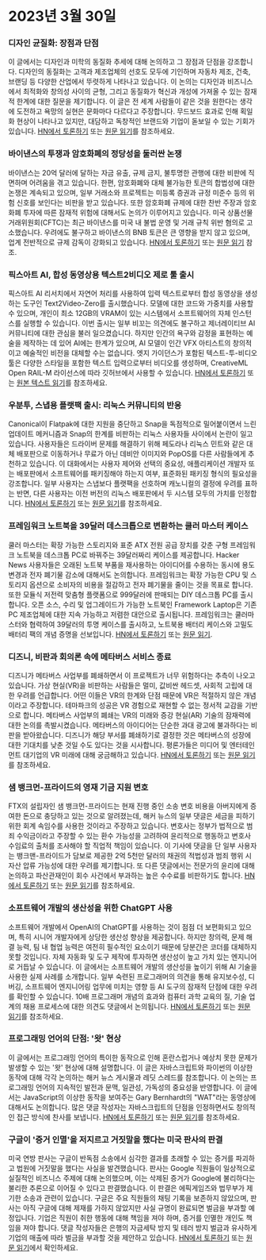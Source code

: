 
<Steps>

# 2023년 3월 30일

### 디자인 균질화: 장점과 단점

이 글에서는 디자인과 미학의 동질화 추세에 대해 논의하고 그 장점과 단점을 강조합니다. 디자인의 동질화는 고객과 제조업체의 선호도 모두에 기인하며 자동차 제조, 건축, 브랜딩 등 다양한 산업에서 뚜렷하게 나타나고 있습니다. 이 논의는 디자인과 비즈니스에서 최적화와 창의성 사이의 균형, 그리고 동질화가 혁신과 개성에 가져올 수 있는 잠재적 한계에 대한 질문을 제기합니다. 이 글은 전 세계 사람들이 같은 것을 원한다는 생각에 도전하고 욕망의 실현은 문화마다 다르다고 주장합니다. 무드보드 효과로 인해 획일화 현상이 나타나고 있지만, 대담하고 독창적인 브랜드와 기업이 돋보일 수 있는 기회가 있습니다.
[HN에서 토론하기](http://news.ycombinator.com/item?id=35355703) 또는 [원문 읽기](https://www.alexmurrell.co.uk/articles/the-age-of-average)를 참조하세요.

### 바이낸스의 투쟁과 암호화폐의 정당성을 둘러싼 논쟁

바이낸스는 20억 달러에 달하는 자금 유출, 규제 금지, 불투명한 관행에 대한 비판에 직면하며 어려움을 겪고 있습니다. 한편, 암호화폐와 대체 불가능한 토큰의 합법성에 대한 논쟁은 계속되고 있으며, 일부 거래소와 프로젝트는 미등록 증권과 규정 미준수 등의 위험 신호를 보인다는 비판을 받고 있습니다. 또한 암호화폐 규제에 대한 찬반 주장과 암호화폐 투자에 따른 잠재적 위험에 대해서도 논의가 이루어지고 있습니다. 미국 상품선물거래위원회(CFTC)는 최근 바이낸스를 미국 내 불법 운영 및 거래 규칙 위반 혐의로 고소했습니다. 우려에도 불구하고 바이낸스의 BNB 토큰은 큰 영향을 받지 않고 있으며, 업계 전반적으로 규제 감독이 강화되고 있습니다.
[HN에서 토론하기](http://news.ycombinator.com/item?id=35351805) 또는 [원문 읽기](https://www.wsj.com/articles/binance-sees-2-billion-in-outflows-as-troubles-compound-9a136e21) 참조.

### 픽스아트 AI, 합성 동영상용 텍스트2비디오 제로 툴 출시

픽스아트 AI 리서치에서 자연어 처리를 사용하여 입력 텍스트로부터 합성 동영상을 생성하는 도구인 Text2Video-Zero를 출시했습니다. 모델에 대한 코드와 가중치를 사용할 수 있으며, 개인이 최소 12GB의 VRAM이 있는 시스템에서 소프트웨어의 자체 인스턴스를 실행할 수 있습니다. 이번 출시는 일부 비꼬는 의견에도 불구하고 제너레이티브 AI 커뮤니티에 대한 관심을 불러 일으켰습니다. 하지만 인간의 욕구와 감정을 표현하는 예술을 제작하는 데 있어 AI에는 한계가 있으며, AI 모델이 인간 VFX 아티스트의 창의적이고 예술적인 비전을 대체할 수는 없습니다. 엣지 가이던스가 포함된 텍스트-투-비디오 툴은 다양한 스타일을 포함한 텍스트 입력으로부터 비디오를 생성하며, CreativeML Open RAIL-M 라이선스에 따라 깃허브에서 사용할 수 있습니다.
[HN에서 토론하기](http://news.ycombinator.com/item?id=35352452) 또는 [원본 텍스트 읽기](https://github.com/Picsart-AI-Research/Text2Video-Zero)를 참조하세요.

### 우분투, 스냅용 플랫팩 출시: 리눅스 커뮤니티의 반응

Canonical이 Flatpak에 대한 지원을 중단하고 Snap을 독점적으로 밀어붙이면서 느린 업데이트 메커니즘과 Snap의 한계를 비판하는 리눅스 사용자들 사이에서 논란이 일고 있습니다. 사용자들은 드라이버 문제를 해결하기 위해 페도라나 리눅스 민트와 같은 대체 배포판으로 이동하거나 무료가 아닌 데비안 이미지와 PopOS를 다른 사람들에게 추천하고 있습니다. 이 대화에서는 사용자 제어와 선택의 중요성, 애플리케이션 개발자 또는 배포판에서 소프트웨어를 패키징해야 하는지 여부, 표준화된 패키징 형식의 필요성을 강조합니다. 일부 사용자는 스냅보다 플랫팩을 선호하며 캐노니컬의 결정에 우려를 표하는 반면, 다른 사용자는 이전 버전의 리눅스 배포판에서 두 시스템 모두의 가치를 인정합니다.
[HN에서 토론하기](http://news.ycombinator.com/item?id=35354729) 또는 [원문 읽기](https://lwn.net/SubscriberLink/927262/6adb2350e2b0d2ce/)를 참조하세요.

### 프레임워크 노트북을 39달러 데스크톱으로 변환하는 쿨러 마스터 케이스

쿨러 마스터는 확장 가능한 스토리지와 표준 ATX 전원 공급 장치를 갖춘 구형 프레임워크 노트북을 데스크톱 PC로 바꿔주는 39달러짜리 케이스를 제공합니다. Hacker News 사용자들은 오래된 노트북 부품을 재사용하는 아이디어를 수용하는 동시에 용도 변경과 전자 폐기물 감소에 대해서도 논의합니다. 프레임워크는 확장 가능한 CPU 및 스토리지 옵션으로 소비자의 비용을 절감하고 전자 폐기물을 줄이는 것을 목표로 합니다. 또한 모듈식 저전력 맞춤형 플랫폼으로 999달러에 판매되는 DIY 데스크톱 PC를 출시합니다. 오픈 소스, 수리 및 업그레이드가 가능한 노트북인 Framework Laptop은 기존 PC 제조업체에 대한 지속 가능하고 저렴한 대안으로 출시됩니다. 프레임워크는 쿨러마스터와 협력하여 39달러의 투명 케이스를 출시하고, 노트북용 배터리 케이스와 고밀도 배터리 팩의 개념 증명을 선보입니다.
[HN에서 토론하기](http://news.ycombinator.com/item?id=35350288) 또는 [원문 읽기](https://www.theverge.com/2023/3/23/23652939/framework-cooler-master-sff-pc-case).

### 디즈니, 비판과 회의론 속에 메타버스 서비스 종료

디즈니가 메타버스 사업부를 폐쇄하면서 이 프로젝트가 너무 위험하다는 추측이 나오고 있습니다. 가상 현실(VR)을 비판하는 사람들은 멀미, 값비싼 헤드셋, 사회적 고립에 대한 우려를 언급합니다. 어떤 이들은 VR의 한계와 단점 때문에 VR은 적절하지 않은 개념이라고 주장합니다. 테마파크의 성공은 VR 경험으로 재현할 수 없는 정서적 교감을 기반으로 합니다. 메타버스 사업부의 폐쇄는 VR의 미래와 증강 현실(AR) 기술의 잠재력에 대한 논의를 촉발시켰습니다. 메타버스의 아이디어는 단순한 과대 광고에 불과하다는 비판을 받아왔습니다. 디즈니가 해당 부서를 폐쇄하기로 결정한 것은 메타버스의 성장에 대한 기대치를 낮춘 것일 수도 있다는 것을 시사합니다. 평론가들은 미디어 및 엔터테인먼트 대기업의 VR 미래에 대해 궁금해하고 있습니다.
[HN에서 토론하기](http://news.ycombinator.com/item?id=35350952) 또는 [원문 읽기](https://www.wsj.com/articles/disney-eliminates-its-metaverse-division-as-part-of-companys-layoffs-plan-94b03650)를 참조하세요.

### 샘 뱅크먼-프라이드의 영재 기금 지원 변호

FTX의 설립자인 샘 뱅크먼-프라이드는 현재 진행 중인 소송 변호 비용을 아버지에게 증여한 돈으로 충당하고 있는 것으로 알려졌는데, 해커 뉴스의 일부 댓글은 세금을 피하기 위한 회계 속임수를 사용한 것이라고 주장하고 있습니다. 변호사는 정부가 법적으로 범죄 수익금이라고 주장할 수 있는 환수 가능성을 고려하여 윤리적으로 행동하고 변호사 수임료의 출처를 조사해야 할 직업적 책임이 있습니다. 이 기사에 댓글을 단 일부 사용자는 뱅크맨-프라이드가 담보로 제공한 2억 5천만 달러의 채권의 적법성과 범죄 행위 시 자산 압류 가능성에 대한 우려를 제기합니다. 또 다른 댓글에서는 전문가의 윤리에 대해 논의하고 파산관재인이 회수 사건에서 부과하는 높은 수수료를 비판하기도 합니다.
[HN에서 토론하기](http://news.ycombinator.com/item?id=35358698) 또는 [원문 읽기](https://www.forbes.com/sites/sarahemerson/2023/03/29/sam-bankman-fried-legal-fees-funded-by-alameda-money-gifted-to-father-joe-bankman/)를 참조하세요.

### 소프트웨어 개발의 생산성을 위한 ChatGPT 사용

소프트웨어 개발에서 OpenAI의 ChatGPT를 사용하는 것이 점점 더 보편화되고 있으며, 특히 시니어 개발자에게 상당한 생산성 향상을 제공합니다. 하지만 창의력, 문제 해결 능력, 팀 내 협업 능력은 여전히 필수적인 요소이기 때문에 당분간은 코더를 대체하지 못할 것입니다. 자체 자동화 및 도구 제작에 투자하면 생산성이 높고 가치 있는 엔지니어로 거듭날 수 있습니다. 이 글에서는 소프트웨어 개발의 생산성을 높이기 위해 AI 기술을 사용한 실제 사례를 소개합니다. 일부 숙련된 프로그래머의 의견을 통해 유지보수성, 디버깅, 소프트웨어 엔지니어링 업무에 미치는 영향 등 AI 도구의 잠재적 단점에 대한 우려를 확인할 수 있습니다. 10배 프로그래머 개념의 효과와 컴퓨터 과학 교육의 질, 기술 업계의 채용 프로세스에 대한 의견도 댓글에서 논의됩니다.
[HN에서 토론하기](http://news.ycombinator.com/item?id=35356054) 또는 [원문 읽기](https://kadekillary.work/posts/1000x-eng/)를 참조하세요.

### 프로그래밍 언어의 단점: '왓' 현상

이 글에서는 프로그래밍 언어의 특이한 동작으로 인해 혼란스럽거나 예상치 못한 문제가 발생할 수 있는 '왓' 현상에 대해 설명합니다. 이 글은 자바스크립트와 파이썬의 이상한 동작에 대해 각각 논의하는 해커 뉴스 게시물과 레딧 스레드를 참조합니다. 이 논의는 프로그래밍 언어의 지속적인 발전과 문맥, 일관성, 가독성의 중요성을 반영합니다. 이 글에서는 JavaScript의 이상한 동작을 보여주는 Gary Bernhardt의 "WAT"라는 동영상에 대해서도 논의합니다. 많은 댓글 작성자는 자바스크립트의 단점을 인정하면서도 창의적인 접근 방식에 찬사를 보냅니다.
[HN에서 토론하기](http://news.ycombinator.com/item?id=35363044) 또는 [원문 읽기](https://www.destroyallsoftware.com/talks/wat)를 참조하세요.

### 구글이 '증거 인멸'을 저지르고 거짓말을 했다는 미국 판사의 판결

미국 연방 판사는 구글이 반독점 소송에서 심각한 결과를 초래할 수 있는 증거를 파괴하고 법원에 거짓말을 했다는 사실을 발견했습니다. 판사는 Google 직원들이 일상적으로 실질적인 비즈니스 주제에 대해 논의했으며, 이는 삭제된 증거가 Google에 불리하다는 불리한 추론으로 이어질 수 있다고 판결했습니다. 이 판결은 에픽게임즈와 법무부가 제기한 소송과 관련이 있습니다. 구글은 주요 직원들의 채팅 기록을 보존하지 않았으며, 판사는 아직 구글에 대해 제재를 가하지 않았지만 사실 규명이 완료되면 벌금을 부과할 예정입니다. 기업은 직원이 취한 행동에 대해 책임을 져야 하며, 증거를 인멸한 개인도 책임을 져야 합니다. 댓글 작성자들은 은행의 자금세탁 방지 및 테러 방지 벌금과 유사하게 기업의 매출에 따라 벌금을 부과할 것을 제안하고 있습니다.
[HN에서 토론하기](http://news.ycombinator.com/item?id=35363095) 또는 [원문 읽기](https://storage.courtlistener.com/recap/gov.uscourts.cand.373179/gov.uscourts.cand.373179.469.0.pdf)에서 확인하세요.

</Steps>
